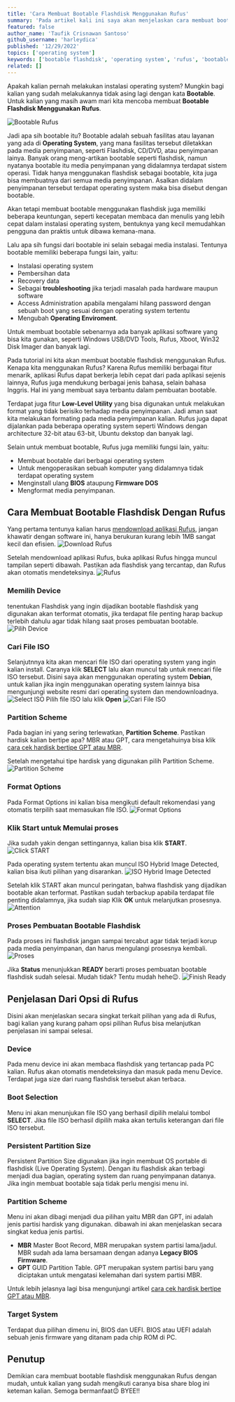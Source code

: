 ```yaml
---
title: 'Cara Membuat Bootable Flashdisk Menggunakan Rufus'
summary: 'Pada artikel kali ini saya akan menjelaskan cara membuat bootable flashdisk menggunakan rufus. Mau tau caranya? Ikuti tutorial ini sampai selesai😉'
featured: false
author_name: 'Taufik Crisnawan Santoso'
github_username: 'harleydica'
published: '12/29/2022'
topics: ['operating system']
keywords: ['bootable flashdisk', 'operating system', 'rufus', 'bootable', 'os', 'debian']
related: []
---
```


Apakah kalian pernah melakukan instalasi operating system? Mungkin bagi kalian yang sudah melakukannya tidak asing lagi dengan kata **Bootable**. Untuk kalian yang masih awam mari kita mencoba membuat **Bootable Flashdisk Menggunakan Rufus**.

![Bootable Rufus](https://ik.imagekit.io/taufik/blog/cara-membuat-bootable-flashdisk-menggunakan-rufus/tampilan-awal.png 'Bootable Rufus')

Jadi apa sih bootable itu? Bootable adalah sebuah fasilitas atau layanan yang ada di **Operating System**, yang mana fasilitas tersebut diletakkan pada media penyimpanan, seperti Flashdisk, CD/DVD, atau penyimpanan lainya. Banyak orang meng-artikan bootable seperti flashdisk, namun nyatanya bootable itu media penyimpanan yang didalamnya terdapat sistem operasi. Tidak hanya menggunakan flashdisk sebagai bootable, kita juga bisa membuatnya dari semua media penyimpanan. Asalkan didalam penyimpanan tersebut terdapat operating system maka bisa disebut dengan bootable.

Akan tetapi membuat bootable menggunakan flashdisk juga memiliki beberapa keuntungan, seperti kecepatan membaca dan menulis yang lebih cepat dalam instalasi operating system, bentuknya yang kecil memudahkan pengguna dan praktis untuk dibawa kemana-mana.

Lalu apa sih fungsi dari bootable ini selain sebagai media instalasi. Tentunya bootable memiliki beberapa fungsi lain, yaitu:

- Instalasi operating system
- Pembersihan data
- Recovery data
- Sebagai **troubleshooting** jika terjadi masalah pada hardware maupun software
- Access Administration apabila mengalami hilang password dengan sebuah boot yang sesuai dengan operating system tertentu
- Mengubah **Operating Enviroment**.

Untuk membuat bootable sebenarnya ada banyak aplikasi software yang bisa kita gunakan, seperti Windows USB/DVD Tools, Rufus, Xboot, Win32 Disk Imager dan banyak lagi.

Pada tutorial ini kita akan membuat bootable flashdisk menggunakan Rufus. Kenapa kita menggunakan Rufus? Karena Rufus memiliki berbagai fitur menarik, aplikasi Rufus dapat berkerja lebih cepat dari pada aplikasi sejenis lainnya, Rufus juga mendukung berbagai jenis bahasa, selain bahasa Inggris. Hal ini yang membuat saya terbantu dalam pembuatan bootable.

Terdapat juga fitur **Low-Level Utility** yang bisa digunakan untuk melakukan format yang tidak berisiko terhadap media penyimpanan. Jadi aman saat kita melakukan formating pada media penyimpanan kalian. Rufus juga dapat dijalankan pada beberapa operating system seperti Windows dengan architecture 32-bit atau 63-bit, Ubuntu dekstop dan banyak lagi.

Selain untuk membuat bootable, Rufus juga memiliki fungsi lain, yaitu:

- Membuat bootable dari berbagai operating system
- Untuk mengoperasikan sebuah komputer yang didalamnya tidak terdapat operating system
- Menginstall ulang **BIOS** ataupung **Firmware DOS**
- Mengformat media penyimpanan.

## Cara Membuat Bootable Flashdisk Dengan Rufus

Yang pertama tentunya kalian harus [mendownload aplikasi Rufus](https://rufus.ie/en/), jangan khawatir dengan software ini, hanya berukuran kurang lebih 1MB sangat kecil dan efisien.
![Download Rufus](https://ik.imagekit.io/taufik/blog/cara-membuat-bootable-flashdisk-menggunakan-rufus/tampilan-download.png 'Download Rufus')

Setelah mendownload aplikasi Rufus, buka aplikasi Rufus hingga muncul tampilan seperti dibawah. Pastikan ada flashdisk yang tercantap, dan Rufus akan otomatis mendeteksinya.
![Rufus](https://ik.imagekit.io/taufik/blog/cara-membuat-bootable-flashdisk-menggunakan-rufus/tampilan-rufus.png 'Rufus')

### Memilih Device

tenentukan Flashdisk yang ingin dijadikan bootable flashdisk yang digunakan akan terformat otomatis, jika terdapat file penting harap backup terlebih dahulu agar tidak hilang saat proses pembuatan bootable.
![Pilih Device](https://ik.imagekit.io/taufik/blog/cara-membuat-bootable-flashdisk-menggunakan-rufus/tampilan-pilih-device.png 'Pilih Device')

### Cari File ISO

Selanjutnnya kita akan mencari file ISO dari operating system yang ingin kalian install. Caranya klik **SELECT** lalu akan muncul tab untuk mencari file ISO tersebut. Disini saya akan menggunakan operating system **Debian**, untuk kalian jika ingin menggunakan operating system lainnya bisa mengunjungi website resmi dari operating system dan mendownloadnya.
![Select ISO](https://ik.imagekit.io/taufik/blog/cara-membuat-bootable-flashdisk-menggunakan-rufus/tampilan-select-iso.png 'Select ISO')
Pilih file ISO lalu klik **Open**
![Cari File ISO](https://ik.imagekit.io/taufik/blog/cara-membuat-bootable-flashdisk-menggunakan-rufus/tampilan-klik-iso.png 'Cari File ISO')

### Partition Scheme

Pada bagian ini yang sering terlewatkan, **Partition Scheme**. Pastikan hardisk kalian bertipe apa? MBR atau GPT, cara mengetahuinya bisa klik [cara cek hardisk bertipe GPT atau MBR](https://taufikcrisnawan.dev/cara-cek-hardisk-bertipe-gpt-atau-mbr).

Setelah mengetahui tipe hardisk yang digunakan pilih Partition Scheme.
![Partition Scheme](https://ik.imagekit.io/taufik/blog/cara-membuat-bootable-flashdisk-menggunakan-rufus/tampilan-partition-scheme.png 'Partition Scheme')

### Format Options

Pada Format Options ini kalian bisa mengikuti default rekomendasi yang otomatis terpilih saat memasukan file ISO.
![Format Options](https://ik.imagekit.io/taufik/blog/cara-membuat-bootable-flashdisk-menggunakan-rufus/tampilan-format-options.png 'Format Options')

### Klik Start untuk Memulai proses

Jika sudah yakin dengan settingannya, kalian bisa klik **START**.
![Click START](https://ik.imagekit.io/taufik/blog/cara-membuat-bootable-flashdisk-menggunakan-rufus/tampilan-start.png 'Click START')

Pada operating system tertentu akan muncul ISO Hybrid Image Detected, kalian bisa ikuti pilihan yang disarankan.
![ISO Hybrid Image Detected](https://ik.imagekit.io/taufik/blog/cara-membuat-bootable-flashdisk-menggunakan-rufus/tampilan-isohybrid.png 'ISO Hybrid Image Detected')

Setelah klik START akan muncul peringatan, bahwa flashdisk yang dijadikan bootable akan terformat. Pastikan sudah terbackup apabila terdapat file penting didalamnya, jika sudah siap Klik **OK** untuk melanjutkan prosesnya.
![Attention](https://ik.imagekit.io/taufik/blog/cara-membuat-bootable-flashdisk-menggunakan-rufus/tampilan-attention.png 'Attention')

### Proses Pembuatan Bootable Flashdisk

Pada proses ini flashdisk jangan sampai tercabut agar tidak terjadi korup pada media penyimpanan, dan harus mengulangi prosesnya kembali.
![Proses](https://ik.imagekit.io/taufik/blog/cara-membuat-bootable-flashdisk-menggunakan-rufus/tampilan-status.png 'Proses')

Jika **Status** menunjukkan **READY** berarti proses pembuatan bootable flashdisk sudah selesai. Mudah tidak? Tentu mudah hehe😉.
![Finish Ready](https://ik.imagekit.io/taufik/blog/cara-membuat-bootable-flashdisk-menggunakan-rufus/tampilan-ready.png 'Finish Ready')

## Penjelasan Dari Opsi di Rufus

Disini akan menjelaskan secara singkat terkait pilihan yang ada di Rufus, bagi kalian yang kurang paham opsi pilihan Rufus bisa melanjutkan penjelasan ini sampai selesai.

### Device

Pada menu device ini akan membaca flashdisk yang tertancap pada PC kalian. Rufus akan otomatis mendeteksinya dan masuk pada menu Device. Terdapat juga size dari ruang flashdisk tersebut akan terbaca.

### Boot Selection

Menu ini akan menunjukan file ISO yang berhasil dipilih melalui tombol **SELECT**. Jika file ISO berhasil dipilih maka akan tertulis keterangan dari file ISO tersebut.

### Persistent Partition Size

Persistent Partition Size digunakan jika ingin membuat OS portable di flashdisk (Live Operating System). Dengan itu flashdisk akan terbagi menjadi dua bagian, operating system dan ruang penyimpanan datanya. Jika ingin membuat bootable saja tidak perlu mengisi menu ini.

### Partition Scheme

Menu ini akan dibagi menjadi dua pilihan yaitu MBR dan GPT, ini adalah jenis partisi hardisk yang digunakan. dibawah ini akan menjelaskan secara singkat kedua jenis partisi.

- **MBR** Master Boot Record, MBR merupakan system partisi lama/jadul. MBR sudah ada lama bersamaan dengan adanya **Legacy BIOS Firmware**.
- **GPT** GUID Partition Table. GPT merupakan system partisi baru yang diciptakan untuk mengatasi kelemahan dari system partisi MBR.

Untuk lebih jelasnya lagi bisa mengunjungi artikel [cara cek hardisk bertipe GPT atau MBR](https://taufikcrisnawan.dev/cara-cek-hardisk-bertipe-gpt-atau-mbr).

### Target System

Terdapat dua pilihan dimenu ini, BIOS dan UEFI. BIOS atau UEFI adalah sebuah jenis firmware yang ditanam pada chip ROM di PC.

## Penutup

Demikian cara membuat bootable flashdisk menggunakan Rufus dengan mudah, untuk kalian yang sudah mengikuti caranya bisa share blog ini keteman kalian. Semoga bermanfaat😉 BYEE!!
